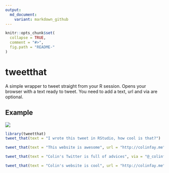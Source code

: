 ```yaml
---
output:
  md_document:
    variant: markdown_github
---
```


<!-- README.md is generated from README.Rmd. Please edit that file -->

```r
knitr::opts_chunk$set(
  collapse = TRUE,
  comment = "#>",
  fig.path = "README-"
)
```

# tweetthat

A simple wrapper to tweet straight from your R session. Opens your browser with a text ready to tweet. You need to add a text, url and via are optional.  

## Example

![](gifs/tweet_that.gif)

```r
library(tweetthat)
tweet_that(text = "I wrote this tweet in RStudio, how cool is that?")
```

```r
tweet_that(text = "This website is awesome", url = "http://colinfay.me")
```

```r
tweet_that(text = "Colin's Twitter is full of advices", via = "@_colinfay")
```

```r
tweet_that(text = "Colin's website is cool", url = "http://colinfay.me", via = "@_colinfay")
```

